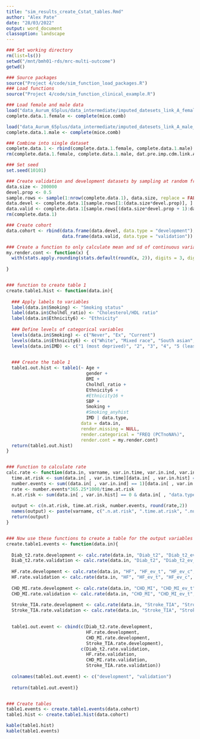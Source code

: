 ```yaml
---
title: "sim_results_create_Cstat_tables.Rmd"
author: "Alex Pate"
date: "28/03/2022"
output: word_document
classoption: landscape
---
```


```r
### Set working directory
rm(list=ls())
setwd("/mnt/bmh01-rds/mrc-multi-outcome")
getwd()

### Source packages
source("Project 4/code/sim_function_load_packages.R")
### Load functions
source("Project 4/code/sim_function_clinical_example.R")

### Load female and male data
load("data_Aurum_65plus/data_intermediate/imputed_datesets_link_A_female_m20.RData")
complete.data.1.female <- complete(mice.comb)

load("data_Aurum_65plus/data_intermediate/imputed_datesets_link_A_male_m20.RData")
complete.data.1.male <- complete(mice.comb)

### Combine into single dataset
complete.data.1 <- rbind(complete.data.1.female, complete.data.1.male)
rm(complete.data.1.female, complete.data.1.male, dat.pre.imp.cdm.link.A, dat.pre.imp.cdm.link.B, data.for.imp, mice.comb)

### Set seed
set.seed(10101)

### Create validation and development datasets by sampling at random from this dataset
data.size <- 200000
devel.prop <- 0.5
sample.rows <- sample(1:nrow(complete.data.1), data.size, replace = FALSE)
data.devel <- complete.data.1[sample.rows[1:(data.size*devel.prop)], ]
data.valid <- complete.data.1[sample.rows[(data.size*devel.prop + 1):data.size], ]
rm(complete.data.1)

### Create cohort
data.cohort <- rbind(data.frame(data.devel, data.type = "development"),
                     data.frame(data.valid, data.type = "validation"))

### Create a function to only calculate mean and sd of continuous variables
my.render.cont <- function(x) {
  with(stats.apply.rounding(stats.default(round(x, 2)), digits = 3, digits.pct = 2), c("", 
                                                                                       "Mean (SD)"=sprintf("%s (&plusmn; %s)", MEAN, SD)))
}


### function to create table 1
create.table1.hist <- function(data.in){
  
  ### Apply labels to variables
  label(data.in$Smoking) <- "Smoking status"
  label(data.in$Cholhdl_ratio) <- "Cholesterol/HDL ratio"
  label(data.in$Ethnicity6) <- "Ethnicity"
  
  ### Define levels of categorical variables
  levels(data.in$Smoking) <- c("Never", "Ex", "Current")
  levels(data.in$Ethnicity6) <- c("White", "Mixed race", "South asian", "Black", "Chinese and other", "Other")
  levels(data.in$IMD) <- c("1 (most deprived)", "2", "3", "4", "5 (least deprived)")

  
  ### Create the table 1
  table1.out.hist <- table1(~ Age +
                              gender +
                              BMI +
                              Cholhdl_ratio +
                              Ethnicity6 +
                              #Ethnicity16 +
                              SBP +
                              Smoking +
                              #Smoking_anyhist
                              IMD | data.type, 
                            data = data.in, 
                            render.missing = NULL,
                            render.categorical = "FREQ (PCTnoNA%)",
                            render.cont = my.render.cont)
  return(table1.out.hist)
}


### Function to calculate rate
calc.rate <- function(data.in, varname, var.in.time, var.in.ind, var.in.hist, cohort.in){
  time.at.risk <- sum(data.in[ , var.in.time][data.in[ , var.in.hist] == 0 & data.in[ , "data.type"] == cohort.in])
  number.events <- sum((data.in[ , var.in.ind] == 1)[data.in[ , var.in.hist] == 0 & data.in[ , "data.type"] == cohort.in])
  rate <- number.events*365.25*1000/time.at.risk
  n.at.risk <- sum(data.in[ , var.in.hist] == 0 & data.in[ , "data.type"] == cohort.in)
  
  output <- c(n.at.risk, time.at.risk, number.events, round(rate,2))
  names(output) <- paste(varname, c(".n.at.risk", ".time.at.risk", ".number.events", ".rate"), sep = "")
  return(output)
}


### Now use these functions to create a table for the output variables
create.table1.events <- function(data.in){
  
  Diab_t2.rate.development <- calc.rate(data.in, "Diab_t2", "Diab_t2_ev_t", "Diab_t2_ev_c", "Diab_t2_hist", "development")
  Diab_t2.rate.validation <- calc.rate(data.in, "Diab_t2", "Diab_t2_ev_t", "Diab_t2_ev_c", "Diab_t2_hist", "validation")
  
  HF.rate.development <- calc.rate(data.in, "HF", "HF_ev_t", "HF_ev_c", "HF_hist", "development")
  HF.rate.validation <- calc.rate(data.in, "HF", "HF_ev_t", "HF_ev_c", "HF_hist", "validation")
  
  CHD_MI.rate.development <- calc.rate(data.in, "CHD_MI", "CHD_MI_ev_t", "CHD_MI_ev_c", "CHD_MI_hist", "development")
  CHD_MI.rate.validation <- calc.rate(data.in, "CHD_MI", "CHD_MI_ev_t", "CHD_MI_ev_c", "CHD_MI_hist", "validation")
  
  Stroke_TIA.rate.development <- calc.rate(data.in, "Stroke_TIA", "Stroke_TIA_ev_t", "Stroke_TIA_ev_c", "Stroke_TIA_hist", "development")
  Stroke_TIA.rate.validation <- calc.rate(data.in, "Stroke_TIA", "Stroke_TIA_ev_t", "Stroke_TIA_ev_c", "Stroke_TIA_hist", "validation")

  
  table1.out.event <- cbind(c(Diab_t2.rate.development,
                              HF.rate.development,
                              CHD_MI.rate.development,
                              Stroke_TIA.rate.development),
                            c(Diab_t2.rate.validation,
                              HF.rate.validation,
                              CHD_MI.rate.validation,
                              Stroke_TIA.rate.validation))
  
  colnames(table1.out.event) <- c("development", "validation")
  
  return(table1.out.event)}


### Create tables
table1.events <- create.table1.events(data.cohort)
table1.hist <- create.table1.hist(data.cohort)

kable(table1.hist)
kable(table1.events)

```
